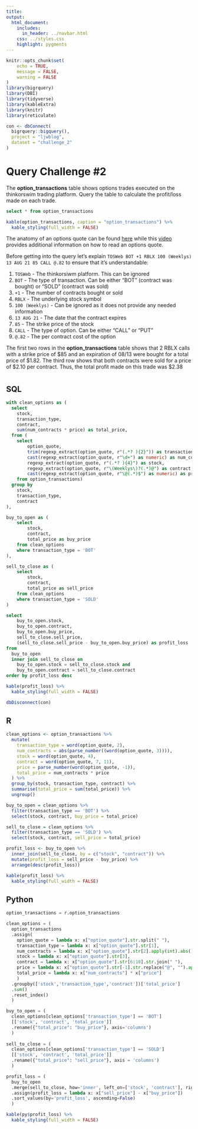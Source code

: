 ```yaml
---
title: 
output:
  html_document:
    includes:
      in_header: ../navbar.html
    css: ../styles.css
    highlight: pygments
---
```


```r
knitr::opts_chunk$set(
	echo = TRUE,
	message = FALSE,
	warning = FALSE
)
library(bigrquery)
library(DBI)
library(tidyverse)
library(kableExtra)
library(knitr)
library(reticulate)
```


```r
con <- dbConnect(
  bigrquery::bigquery(),
  project = "ljwblog",
  dataset = "challenge_2"
)
```

# Query Challenge #2
 
The __option_transactions__ table shows options trades executed on the thinkorswim trading platform. Query the table to calculate the profit/loss made on each trade.

```sql
select * from option_transactions
```

```r
kable(option_transactions, caption = "option_transactions") %>% 
  kable_styling(full_width = FALSE)
```

The anatomy of an options quote can be found
[here](https://www.ally.com/do-it-right/investing/trading-options-for-beginners/){target="_blank"}
while this
[video](https://www.youtube.com/watch?v=ciKRHrdFe1U){target="_blank"}
provides additional information on how to read an options quote.

Before getting into the query let's explain `TOSWeb BOT +1 RBLX 100 (Weeklys) 13 AUG 21 85 CALL @.82` to ensure that it's understandable:

1.   `TOSWeb` - The thinkorsiwm platform. This can be ignored
2.  `BOT` - The type of transaction. Can be either "BOT" (contract was bought) or "SOLD" (contract was sold)
3.  `+1` - The number of contracts bought or sold
4.  `RBLX` - The underlying stock symbol
5.  `100 (Weeklys)`  - Can be ignored as it does not provide any needed information
6.  `13 AUG 21` - The date that the contract expires
7.  `85` - The strike price of the stock
8.  `CALL` - The type of option. Can be either "CALL" or "PUT"
9.   `@.82` - The per contract cost of the option

The first two rows in the __option_transactions__ table shows that 2 RBLX calls 
with a strike price of \$85 and an expiration of 08/13 were bought
for a total price of \$1.82. The third row shows that both contracts
were sold for a price of \$2.10 per contract. Thus, the total profit made on this trade was \$2.38 

#  {.tabset}

## SQL

```sql
with clean_options as (
  select
    stock, 
    transaction_type, 
    contract,
    sum(num_contracts * price) as total_price,
  from (
    select
        option_quote,
        trim(regexp_extract(option_quote, r"(.*? ){2}")) as transaction_type,
        cast(regexp_extract(option_quote, r"\d+") as numeric) as num_contracts,
        regexp_extract(option_quote, r"(.*? ){4}") as stock,
        regexp_extract(option_quote, r"\(Weeklys\)?(.*)@") as contract,
        cast(regexp_extract(option_quote, r"\@(.*)$") as numeric) as price
    from option_transactions)
  group by 
    stock, 
    transaction_type, 
    contract
),

buy_to_open as (
    select
        stock,
        contract,
        total_price as buy_price
    from clean_options
    where transaction_type = 'BOT'
),

sell_to_close as (
    select
        stock,
        contract,
        total_price as sell_price
    from clean_options
    where transaction_type = 'SOLD'
)

select
    buy_to_open.stock,
    buy_to_open.contract,
    buy_to_open.buy_price,
    sell_to_close.sell_price,
    (sell_to_close.sell_price - buy_to_open.buy_price) as profit_loss
from
  buy_to_open
  inner join sell_to_close on 
    buy_to_open.stock = sell_to_close.stock and
    buy_to_open.contract = sell_to_close.contract
order by profit_loss desc
```

```r
kable(profit_loss) %>% 
  kable_styling(full_width = FALSE)
```

```r
dbDisconnect(con)
```

## R

```r
clean_options <- option_transactions %>%
  mutate(
    transaction_type = word(option_quote, 2),
    num_contracts = abs(parse_number((word(option_quote, 3)))),
    stock = word(option_quote, 4),
    contract = word(option_quote, 7, 11),
    price = parse_number(word(option_quote, -1)),
    total_price = num_contracts * price
  ) %>% 
  group_by(stock, transaction_type, contract) %>% 
  summarise(total_price = sum(total_price)) %>% 
  ungroup()

buy_to_open = clean_options %>% 
  filter(transaction_type == 'BOT') %>% 
  select(stock, contract, buy_price = total_price)

sell_to_close = clean_options %>% 
  filter(transaction_type == 'SOLD') %>% 
  select(stock, contract, sell_price = total_price)

profit_loss <- buy_to_open %>% 
  inner_join(sell_to_close, by = c("stock", "contract")) %>% 
  mutate(profit_loss = sell_price - buy_price) %>% 
  arrange(desc(profit_loss))

```

```r
kable(profit_loss) %>% 
  kable_styling(full_width = FALSE)
```

## Python

```python
option_transactions = r.option_transactions

clean_options = (
  option_transactions
  .assign(
    option_quote = lambda x: x["option_quote"].str.split(" "),
    transaction_type = lambda x: x["option_quote"].str[1],
    num_contracts = lambda x: x["option_quote"].str[2].apply(int).abs(),
    stock = lambda x: x["option_quote"].str[3],
    contract = lambda x: x["option_quote"].str[6:10].str.join(" "),
    price = lambda x: x["option_quote"].str[-1].str.replace("@", "").apply(float),
    total_price = lambda x: x["num_contracts"] * x["price"]
    )
  .groupby(['stock','transaction_type','contract'])['total_price']
  .sum()
  .reset_index()
  )

buy_to_open = (
  clean_options[clean_options['transaction_type'] == 'BOT']
  [['stock', 'contract', 'total_price']]
  .rename({"total_price": "buy_price"}, axis='columns')
  )
  
sell_to_close = (
  clean_options[clean_options['transaction_type'] == 'SOLD']
  [['stock', 'contract', 'total_price']]
  .rename({"total_price": "sell_price"}, axis = 'columns')
  )

profit_loss = (
  buy_to_open
  .merge(sell_to_close, how='inner', left_on=['stock', 'contract'], right_on=['stock', 'contract'])
  .assign(profit_loss = lambda x: x["sell_price"] - x["buy_price"])
  .sort_values(by='profit_loss', ascending=False)
  )
```

```r
kable(py$profit_loss) %>% 
  kable_styling(full_width = FALSE)
```
